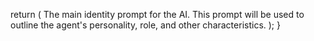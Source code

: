 
  return (
    <APIField
      name="text"
      type="string"
      required={true}
    >
      The main identity prompt for the AI. This prompt will be used to outline the agent's personality, role, and other characteristics.
    </APIField>
  );
}
